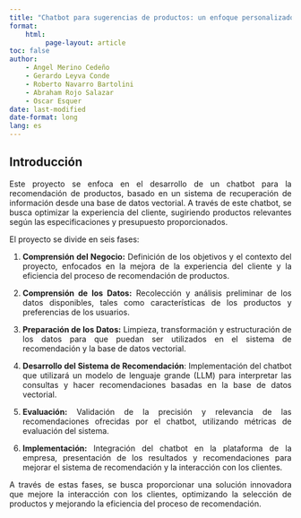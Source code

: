 ```yaml
---
title: "Chatbot para sugerencias de productos: un enfoque personalizado"
format: 
    html:
         page-layout: article
toc: false
author: 
    - Angel Merino Cedeño
    - Gerardo Leyva Conde
    - Roberto Navarro Bartolini
    - Abraham Rojo Salazar
    - Oscar Esquer
date: last-modified
date-format: long
lang: es
---
```


::: {style="text-align: justify"}
## Introducción

Este proyecto se enfoca en el desarrollo de un chatbot para la recomendación de productos, basado en un sistema de recuperación de información desde una base de datos vectorial. A través de este chatbot, se busca optimizar la experiencia del cliente, sugiriendo productos relevantes según las especificaciones y presupuesto proporcionados.

El proyecto se divide en seis fases:

1. **Comprensión del Negocio:** Definición de los objetivos y el contexto del proyecto, enfocados en la mejora de la experiencia del cliente y la eficiencia del proceso de recomendación de productos.

2. **Comprensión de los Datos:** Recolección y análisis preliminar de los datos disponibles, tales como características de los productos y preferencias de los usuarios.

3. **Preparación de los Datos:** Limpieza, transformación y estructuración de los datos para que puedan ser utilizados en el sistema de recomendación y la base de datos vectorial.

4. **Desarrollo del Sistema de Recomendación**: Implementación del chatbot que utilizará un modelo de lenguaje grande (LLM) para interpretar las consultas y hacer recomendaciones basadas en la base de datos vectorial.

5. **Evaluación:** Validación de la precisión y relevancia de las recomendaciones ofrecidas por el chatbot, utilizando métricas de evaluación del sistema.

6. **Implementación:** Integración del chatbot en la plataforma de la empresa, presentación de los resultados y recomendaciones para mejorar el sistema de recomendación y la interacción con los clientes.

A través de estas fases, se busca proporcionar una solución innovadora que mejore la interacción con los clientes, optimizando la selección de productos y mejorando la eficiencia del proceso de recomendación.
:::